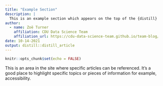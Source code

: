 ```yaml
---
title: "Example Section"
description: |
  This is an example section which appears on the top of the {distill} site
author:
  - name: Zoë Turner
    affiliation: CDU Data Science Team
    affiliation_url: https://cdu-data-science-team.github.io/team-blog/
date: 10-14-2021
output: distill::distill_article
---
```


```r
knitr::opts_chunk$set(echo = FALSE)
```

This is an area in the site where specific articles can be referenced. It's a good place to highlight specific topics or pieces of information for example, accessibility. 